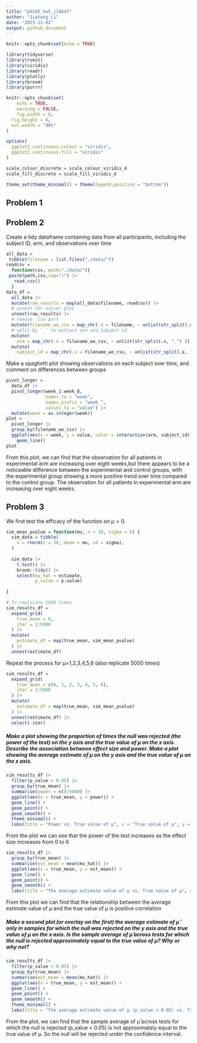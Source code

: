 ```yaml
---
title: "p8105_hw5_jl6647"
author: "Jiatong Li"
date: "2023-11-02"
output: github_document
---
```


```r
knitr::opts_chunk$set(echo = TRUE)
```
```r
library(tidyverse)
library(rvest)
library(viridis)
library(readr)
library(plotly)
library(broom)
library(purrr)

knitr::opts_chunk$set(
	echo = TRUE,
	warning = FALSE,
	fig.width = 8, 
  fig.height = 6,
  out.width = "90%"
)

options(
  ggplot2.continuous.colour = "viridis",
  ggplot2.continuous.fill = "viridis"
)

scale_colour_discrete = scale_colour_viridis_d
scale_fill_discrete = scale_fill_viridis_d

theme_set(theme_minimal() + theme(legend.position = "bottom"))
```
## Problem 1

## Problem 2

Create a tidy dataframe containing data from all participants, including the subject ID, arm, and observations over time
```r
all_data =
 tibble(filename = list.files("./data/"))
readcsv = 
  function(csv, path="./data/"){
 paste(path,csv,sep="/") |> 
   read.csv()
  }
data_df =
  all_data |> 
  mutate(raw_results = map(all_data$filename, readcsv)) |> 
  # unnest for easier plot
  unnest(raw_results) |> 
  # remove .csv part
  mutate(filename_wo_csv = map_chr(.x = filename, ~ unlist(str_split(.x, "\\.") )[[1]] ) ) |> 
  # split by '_' to extract arm and subject id
  mutate(
    arm = map_chr(.x = filename_wo_csv, ~ unlist(str_split(.x, "_") )[[1]] )) |> 
  mutate(
    subject_id = map_chr(.x = filename_wo_csv, ~ unlist(str_split(.x, "_") )[[2]] ))
```

Make a spaghetti plot showing observations on each subject over time, and comment on differences between groups
```r
pivot_longer =
  data_df |> 
  pivot_longer(week_1:week_8,
               names_to = "week",
               names_prefix = "week_",
               values_to = "value") |> 
  mutate(week = as.integer(week))
plot =
  pivot_longer |> 
  group_by(filename_wo_csv) |> 
  ggplot(aes(x = week, y = value, color = interaction(arm, subject_id))) +
    geom_line()
plot
```

From this plot, we can find that the observation for all patients in experimental arm are increasing over eight weeks,but there appears to be a noticeable difference between the experimental and control groups, with the experimental group showing a more positive trend over time compared to the control group. The observation for all patients in experimental arm are increasing over eight weeks.

## Problem 3

We first test the efficacy of the function on $\mu=0$.
```r
sim_mean_pvalue = function(mu, n = 30, sigma = 5) {
  sim_data = tibble(
    x = rnorm(n = 30, mean = mu, sd = sigma),
  )
  
  sim_data |>  
    t.test() |>  
    broom::tidy() |>  
    select(mu_hat = estimate, 
           p_value = p.value)
  
}

# To replicate 5000 times
sim_results_df = 
  expand_grid(
    true_mean = 0,
    iter = 1:5000
  ) |> 
  mutate(
    estimate_df = map(true_mean, sim_mean_pvalue)
  ) |> 
  unnest(estimate_df)
```
Repeat the process for μ=1,2,3,4,5,6 (also replicate 5000 times)
```r
sim_results_df = 
  expand_grid(
    true_mean = c(0, 1, 2, 3, 4, 5, 6),
    iter = 1:5000
  ) |> 
  mutate(
    estimate_df = map(true_mean, sim_mean_pvalue)
  ) |> 
  unnest(estimate_df) |> 
  select(-iter)
```
##### Make a plot showing the proportion of times the null was rejected (the power of the test) on the y axis and the true value of μ on the x axis. Describe the association between effect size and power. Make a plot showing the average estimate of μ on the y axis and the true value of μ on the x axis. 
```r
sim_results_df |> 
  filter(p_value < 0.05) |> 
  group_by(true_mean) |> 
  summarise(power = n()/5000) |> 
  ggplot(aes(x = true_mean, y = power)) +
  geom_line() +
  geom_point() +
  geom_smooth() +
  theme_minimal() +
  labs(title = "Power vs. True value of μ", x = "True value of μ", y = "The power of the test")
```

From the plot we can see that the power of the test increases as the effect size increases from 0 to 6
```r
sim_results_df |>  
  group_by(true_mean) |> 
  summarise(est_mean = mean(mu_hat)) |> 
  ggplot(aes(x = true_mean, y = est_mean)) +
  geom_line() +
  geom_point() +
  geom_smooth() +
  labs(title = "The average estimate value of μ vs. True value of μ", x = "True value of μ", y = "The average estimate value of μ")
```

From this plot we can find that the relationship between the average estimate value of μ and the true value of μ is positive correlation

##### Make a second plot (or overlay on the first) the average estimate of μ̂ only in samples for which the null was rejected on the y axis and the true value of μ on the x axis. Is the sample average of μ̂ across tests for which the null is rejected approximately equal to the true value of μ? Why or why not?
```r
sim_results_df |> 
  filter(p_value < 0.05) |> 
  group_by(true_mean) |> 
  summarise(est_mean = mean(mu_hat)) |> 
  ggplot(aes(x = true_mean, y = est_mean)) +
  geom_line() +
  geom_point() +
  geom_smooth() +
  theme_minimal() +
  labs(title = "The average estimate value of μ (p_value < 0.05) vs. True value of μ", x = "True value of μ", y = "The average estimate value of μ")
```

From the plot, we can find that the sample average of μ̂ across tests for which the null is rejected (p_value < 0.05) is not approximately equal to the true value of μ. So the null will be rejected under the confidence interval.
